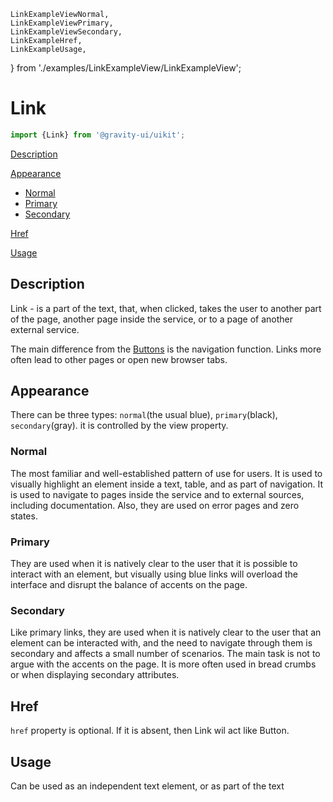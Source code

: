     LinkExampleViewNormal,
    LinkExampleViewPrimary,
    LinkExampleViewSecondary,
    LinkExampleHref,
    LinkExampleUsage,
} from './examples/LinkExampleView/LinkExampleView';

# Link

```ts
import {Link} from '@gravity-ui/uikit';
```

[Description](#description)

[Appearance](#appearance)

- [Normal](#normal)
- [Primary](#primary)
- [Secondary](#secondary)

[Href](#href)

[Usage](#usage)

## Description
Link - is a part of the text, that, when clicked, takes the user to another part of the page, another page inside the service, or to a page of another external service.

The main difference from the [Buttons](/docs/components-button) is the navigation function. Links more often lead to other pages or open new browser tabs.

## Appearance
There can be three types: `normal`(the usual blue), `primary`(black), `secondary`(gray). it is controlled by the view property.

### Normal
The most familiar and well-established pattern of use for users. It is used to visually highlight an element inside a text, table, and as part of navigation. It is used to navigate to pages inside the service and to external sources, including documentation. Also, they are used on error pages and zero states.

<DocsSource language="tsx" code={LinkExampleViewNormal.code}/>
<LinkExampleViewNormal/>

### Primary
They are used when it is natively clear to the user that it is possible to interact with an element, but visually using blue links will overload the interface and disrupt the balance of accents on the page.

<DocsSource language="tsx" code={LinkExampleViewPrimary.code}/>
<LinkExampleViewPrimary/>

### Secondary
Like primary links, they are used when it is natively clear to the user that an element can be interacted with, and the need to navigate through them is secondary and affects a small number of scenarios. The main task is not to argue with the accents on the page. It is more often used in bread crumbs or when displaying secondary attributes.

<DocsSource language="tsx" code={LinkExampleViewSecondary.code}/>
<LinkExampleViewSecondary/>

## Href
`href` property is optional. If it is absent, then Link wil act like Button.
<DocsSource language="tsx" code={LinkExampleHref.code}/>
<LinkExampleHref/>

## Usage
Сan be used as an independent text element, or as part of the text
<DocsSource language="tsx" code={LinkExampleUsage.code}/>
<LinkExampleUsage/>
